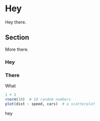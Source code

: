 # Hey

Hey there.

## Section

More there.

### Hey

### There

What

```r
1 + 1
rnorm(10)  # 10 random numbers
plot(dist ~ speed, cars)  # a scatterplot
```

hey